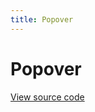 ```yaml
---
title: Popover
--- 
```


# Popover

[View source code](https://github.com/Spendesk/grapes/tree/master/src/components/Popover)